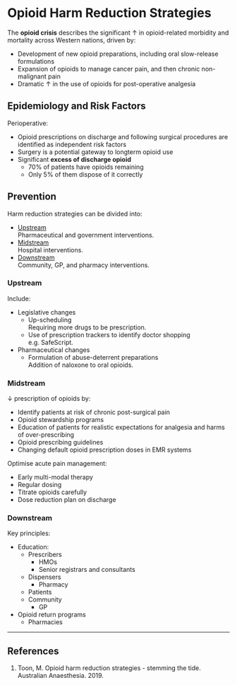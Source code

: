 # Opioid Harm Reduction Strategies


The **opioid crisis** describes the significant ↑ in opioid-related morbidity and mortality across Western nations, driven by:

* Development of new opioid preparations, including oral slow-release formulations
* Expansion of opioids to manage cancer pain, and then chronic non-malignant pain
* Dramatic ↑ in the use of opioids for post-operative analgesia


## Epidemiology and Risk Factors

Perioperative:

* Opioid prescriptions on discharge and following surgical procedures are identified as independent risk factors
* Surgery is a potential gateway to longterm opioid use
* Significant **excess of discharge opioid**\
	* 70% of patients have opioids remaining
	* Only 5% of them dispose of it correctly


## Prevention

Harm reduction strategies can be divided into:

* [Upstream](Upstream)\
Pharmaceutical and government interventions.
* [Midstream](Midstream)\
Hospital interventions.
* [Downstream](Downstream)\
Community, GP, and pharmacy interventions.
 
### Upstream

Include:

* Legislative changes
	* Up-scheduling\
	Requiring more drugs to be prescription.
	* Use of prescription trackers to identify doctor shopping\
	e.g. SafeScript.
* Pharmaceutical changes
	* Formulation of abuse-deterrent preparations\
	Addition of naloxone to oral opioids.



### Midstream

↓ prescription of opioids by:

* Identify patients at risk of chronic post-surgical pain
* Opioid stewardship programs\
* Education of patients for realistic expectations for analgesia and harms of over-prescribing
* Opioid prescribing guidelines
* Changing default opioid prescription doses in EMR systems


Optimise acute pain management:

* Early multi-modal therapy
* Regular dosing
* Titrate opioids carefully
* Dose reduction plan on discharge



### Downstream

Key principles:

* Education:
	* Prescribers
		* HMOs
		* Senior registrars and consultants
	* Dispensers
		* Pharmacy
	* Patients
	* Community
		* GP
* Opioid return programs
	* Pharmacies

---

## References

1. Toon, M. Opioid harm reduction strategies - stemming the tide. Australian Anaesthesia. 2019.